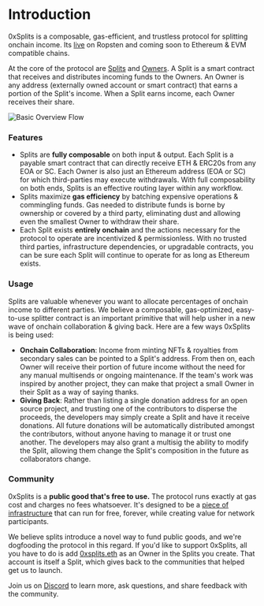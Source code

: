 
# Introduction

0xSplits is a composable, gas-efficient, and trustless protocol for splitting
onchain income. Its [live](https://app.0xsplits.xyz/) on Ropsten and coming soon
to Ethereum & EVM compatible chains.

At the core of the protocol are [Splits](/core-concepts/#split) and
[Owners](/core-concepts/#owner). A Split is a smart contract that receives and
distributes incoming funds to the Owners. An Owner is any address (externally
owned account or smart contract) that earns a portion of the Split's income.
When a Split earns income, each Owner receives their share.

![Basic Overview Flow](/intro-flow.svg)

### Features

- Splits are **fully composable** on both input & output. Each Split is a
  payable smart contract that can directly receive ETH & ERC20s from any EOA or
  SC. Each Owner is also just an Ethereum address (EOA or SC) for which
  third-parties may execute withdrawals. With full composability on both ends,
  Splits is an effective routing layer within any workflow.
- Splits maximize **gas efficiency** by batching expensive operations &
  commingling funds. Gas needed to distribute funds is borne by ownership or
  covered by a third party, eliminating dust and allowing even the smallest
  Owner to withdraw their share.
- Each Split exists **entirely onchain** and the actions necessary for the
  protocol to operate are incentivized & permissionless. With no trusted third
  parties, infrastructure dependencies, or upgradable contracts, you can be sure
  each Split will continue to operate for as long as Ethereum exists.

### Usage

Splits are valuable whenever you want to allocate percentages of onchain income
to different parties. We believe a composable, gas-optimized, easy-to-use
splitter contract is an important primitive that will help usher in a new wave
of onchain collaboration & giving back. Here are a few ways 0xSplits is being
used:

- **Onchain Collaboration**: Income from minting NFTs & royalties from secondary
  sales can be pointed to a Split's address. From then on, each Owner will
  receive their portion of future income without the need for any manual
  multisends or ongoing maintenance. If the team's work was inspired by another
  project, they can make that project a small Owner in their Split as a way of
  saying thanks.
- **Giving Back**: Rather than listing a single donation address for an open
  source project, and trusting one of the contributors to disperse the proceeds,
  the developers may simply create a Split and have it receive donations. All
  future donations will be automatically distributed amongst the contributors,
  without anyone having to manage it or trust one another. The developers may
  also grant a multisig the ability to modify the Split, allowing them change
  the Split's composition in the future as collaborators change.

### Community

0xSplits is a **public good that's free to use.** The protocol runs exactly at
gas cost and charges no fees whatsoever. It's designed to be a
[piece of infrastructure](https://jacob.energy/hyperstructures.html) that can
run for free, forever, while creating value for network participants.

We believe splits introduce a novel way to fund public goods, and we're
dogfooding the protocol in this regard. If you'd like to support 0xSplits, all
you have to do is add
[0xsplits.eth](https://etherscan.io/address/0x50671995e1eca15ca9e807774a814331cabe0f3b)
as an Owner in the Splits you create. That account is itself a Split, which
gives back to the communities that helped get us to launch.

Join us on [Discord](https://discord.gg/45kXEWRc6k) to learn more, ask
questions, and share feedback with the community.
